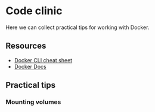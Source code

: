 # Code clinic

Here we can collect practical tips for working with Docker. 

## Resources 

- [Docker CLI cheat sheet](https://docs.docker.com/get-started/docker_cheatsheet.pdf)
- [Docker Docs](https://docs.docker.com/get-started/resources/)


## Practical tips

### Mounting volumes


